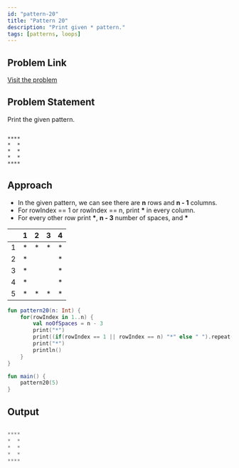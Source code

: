 ```yaml
---
id: "pattern-20"
title: "Pattern 20"
description: "Print given * pattern."
tags: [patterns, loops]
---
```


## Problem Link

[Visit the problem](https://github.com/kunal-kushwaha/DSA-Bootcamp-Java/blob/main/assignments/09-patterns.md)

## Problem Statement

Print the given pattern.

```text

****
*  *
*  *
*  *
****

```

## Approach

- In the given pattern, we can see there are **n** rows and **n - 1** columns.
- For rowIndex == 1 or rowIndex == n, print **\*** in every column.
- For every other row print **\***, **n - 3** number of spaces, and **\***

<TableWrapper rows="5" cols="4">

|       |   1   |   2   |   3   |   4   |
| :---: | :---: | :---: | :---: | :---: |
|   1   |   *   |   *   |   *   |   *   |
|   2   |   *   |       |       |   *   |
|   3   |   *   |       |       |   *   |
|   4   |   *   |       |       |   *   |
|   5   |   *   |   *   |   *   |   *   |
</TableWrapper>

<Tabs>
<TabItem value="kotlin" label="Kotlin">
<SolutionAuthor name="@msvhora"/>

```kt
fun pattern20(n: Int) {
    for(rowIndex in 1..n) {
        val noOfSpaces = n - 3
        print("*")
        print((if(rowIndex == 1 || rowIndex == n) "*" else " ").repeat(noOfSpaces))
        print("*")
        println()
    }
}

fun main() {    
    pattern20(5)
}

```

</TabItem>
</Tabs>

## Output

```kt

****
*  *
*  *
*  *
****

```

